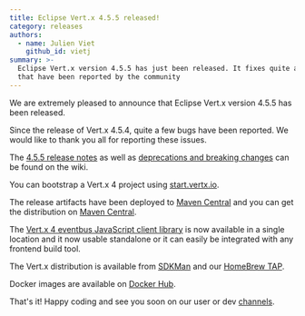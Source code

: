 ```yaml
---
title: Eclipse Vert.x 4.5.5 released!
category: releases
authors:
  - name: Julien Viet
    github_id: vietj
summary: >-
  Eclipse Vert.x version 4.5.5 has just been released. It fixes quite a few bugs
  that have been reported by the community
---
```


We are extremely pleased to announce that Eclipse Vert.x version 4.5.5 has been released.

Since the release of Vert.x 4.5.4, quite a few bugs have been reported. We would like to thank you all for reporting these issues.

The [4.5.5 release notes](https://github.com/vert-x3/wiki/wiki/4.5.5-Release-Notes) as well as
[deprecations and breaking changes](https://github.com/vert-x3/wiki/wiki/4.5.5-Deprecations-and-breaking-changes)
can be found on the wiki.

You can bootstrap a Vert.x 4 project using [start.vertx.io](https://start.vertx.io).

The release artifacts have been deployed to [Maven Central](https://search.maven.org/search?q=g:io.vertx%20AND%20v:4.5.5) and
you can get the distribution on [Maven Central](https://repo1.maven.org/maven2/io/vertx/vertx-stack-manager/4.5.5/).

The [Vert.x 4 eventbus JavaScript client library](https://www.npmjs.com/package/@vertx/eventbus-bridge-client.js) is now available
in a single location and it now usable standalone or it can easily be integrated with any frontend build tool.

The Vert.x distribution is available from [SDKMan](https://sdkman.io) and our
[HomeBrew TAP](https://github.com/vertx-distrib/homebrew-tap).

Docker images are available on [Docker Hub](https://hub.docker.com/u/vertx/).

That's it! Happy coding and see you soon on our user or dev [channels](https://vertx.io/channels).
